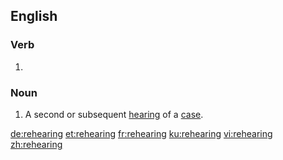 ==English==

===Verb===
{{head|en|present participle}}

# {{present participle of|rehear|lang=en|nocat=1}}

===Noun===
{{en-noun}}

# {{label|en|legal}} A second or subsequent [[hearing]] of a [[case]].

[[de:rehearing]]
[[et:rehearing]]
[[fr:rehearing]]
[[ku:rehearing]]
[[vi:rehearing]]
[[zh:rehearing]]